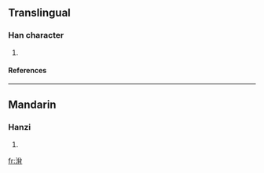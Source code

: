 ==Translingual==
===Han character===
{{Han char|rn=85|rad=水|as=06|sn=9|four=|canj=水金月 (ECB)}}
# {{defn|Han|sort=水06}}
====References====
{{Han ref|kx=0620.090|dkj=17378|dj=1015.120|hdz=31613.020|uh=6D15|ud=27925}}

----
==Mandarin==
===Hanzi===
{{cmn-hanzi|pin=[[yīn]] (yin1)|wg=yin<sup>1</sup>}}
# {{defn|Mandarin}}

[[fr:洕]]
